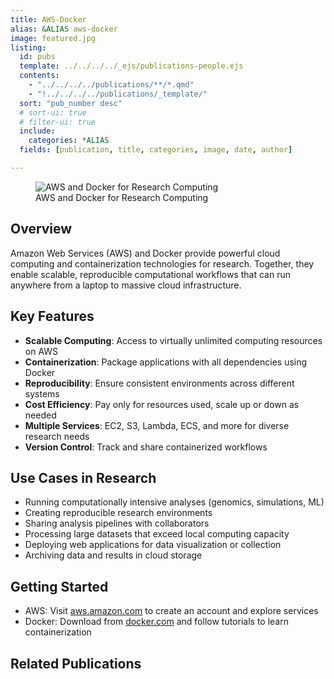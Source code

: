 ```yaml
---
title: AWS-Docker
alias: &ALIAS aws-docker
image: featured.jpg
listing:
  id: pubs
  template: ../../../../_ejs/publications-people.ejs 
  contents: 
    - "../../../../publications/**/*.qmd"
    - "!../../../../publications/_template/"
  sort: "pub_number desc"
  # sort-ui: true
  # filter-ui: true
  include:
    categories: *ALIAS
  fields: [publication, title, categories, image, date, author]

---
```


![AWS and Docker for Research Computing](featured.jpg)

## Overview

Amazon Web Services (AWS) and Docker provide powerful cloud computing and containerization technologies for research. Together, they enable scalable, reproducible computational workflows that can run anywhere from a laptop to massive cloud infrastructure.

## Key Features

- **Scalable Computing**: Access to virtually unlimited computing resources on AWS
- **Containerization**: Package applications with all dependencies using Docker
- **Reproducibility**: Ensure consistent environments across different systems
- **Cost Efficiency**: Pay only for resources used, scale up or down as needed
- **Multiple Services**: EC2, S3, Lambda, ECS, and more for diverse research needs
- **Version Control**: Track and share containerized workflows

## Use Cases in Research

- Running computationally intensive analyses (genomics, simulations, ML)
- Creating reproducible research environments
- Sharing analysis pipelines with collaborators
- Processing large datasets that exceed local computing capacity
- Deploying web applications for data visualization or collection
- Archiving data and results in cloud storage

## Getting Started

- AWS: Visit [aws.amazon.com](https://aws.amazon.com) to create an account and explore services
- Docker: Download from [docker.com](https://www.docker.com) and follow tutorials to learn containerization

## Related Publications

:::{#pubs}
:::
